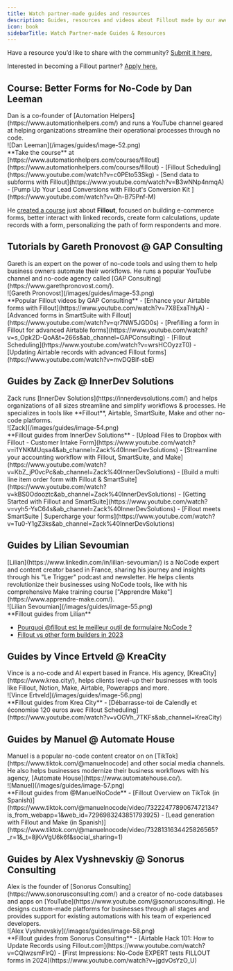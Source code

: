 ```yaml
---
title: Watch partner-made guides and resources
description: Guides, resources and videos about Fillout made by our awesome partners.
icon: book
sidebarTitle: Watch Partner-made Guides & Resources
---
```



Have a resource you’d like to share with the community? [Submit it here.](https://form.fillout.com/t/6BjbfMUtSkus)

Interested in becoming a Fillout partner? [Apply here.](https://form.fillout.com/t/iVymHbUdqNus)

## Course: Better Forms for No-Code by Dan Leeman

<div className="flex flex-col md:flex-row gap-4 items-center justify-center">

  <div>
Dan is a co-founder of [Automation Helpers](https://www.automationhelpers.com/) and runs a YouTube channel geared at helping organizations streamline their operational processes through no code.
  </div>
  <div style={{ width: '100%' }}>
    <Frame>
      ![Dan Leeman](/images/guides/image-52.png)
    </Frame>
  </div>
</div>



<Info>
  **Take the course** at [https://www.automationhelpers.com/courses/fillout](https://www.automationhelpers.com/courses/fillout)
  - [Fillout Scheduling](https://www.youtube.com/watch?v=c0PEto53Skg)
  - [Send data to subforms with Fillout](https://www.youtube.com/watch?v=B3wNNp4nmqA)
  - [Pump Up Your Lead Conversions with Fillout's Conversion Kit ](https://www.youtube.com/watch?v=Qh-B75Pnf-M)

  He [created a course](https://www.automationhelpers.com/courses/fillout) just about **Fillout**, focused on building e-commerce forms, better interact with linked records, create form calculations, update records with a form, personalizing the path of form respondents and more.
</Info>

## Tutorials by Gareth Pronovost @ GAP Consulting

<div className="flex flex-col md:flex-row gap-4 items-center justify-center">
  <div>
  Gareth is an expert on the power of no-code tools and using them to help business owners automate their workflows. He runs a popular YouTube channel and no-code agency called [GAP Consulting](https://www.garethpronovost.com/).
  </div>
  <div style={{ width: '100%' }}>
    <Frame>
      ![Gareth Pronovost](/images/guides/image-53.png)
    </Frame>
  </div>
</div>

<Info>
**Popular Fillout videos by GAP Consulting**
- [Enhance your Airtable forms with Fillout](https://www.youtube.com/watch?v=7X8ExaThlyA)
- [Advanced forms in SmartSuite with Fillout](https://www.youtube.com/watch?v=qr7NW5JGD0s)
- [Prefilling a form in Fillout for advanced Airtable forms](https://www.youtube.com/watch?v=s_Opk2D-QoA&t=266s&ab_channel=GAPConsulting)
- [Fillout Scheduling](https://www.youtube.com/watch?v=wrsHCOyzzT0)
- [Updating Airtable records with advanced Fillout forms](https://www.youtube.com/watch?v=mvDQBif-sbE)
</Info>

## Guides by **Zack @ InnerDev Solutions**

<div className="flex flex-col md:flex-row gap-4 items-center justify-center">
  <div>
  Zack runs [InnerDev Solutions](https://innerdevsolutions.com/) and helps organizations of all sizes streamline and simplify workflows & processes. He specializes in tools like **Fillout**, Airtable, SmartSuite, Make and other no-code platforms.
  </div>
  <div style={{ width: '100%' }}>
    <Frame>
      ![Zack](/images/guides/image-54.png)
    </Frame>
  </div>
</div>

<Info>
**Fillout guides from InnerDev Solutions**
- [Upload Files to Dropbox with Fillout - Customer Intake Form](https://www.youtube.com/watch?v=i1YNKMUqsa4&ab_channel=Zack%40InnerDevSolutions)
- [Streamline your accounting workflow with Fillout, SmartSuite, and Make](https://www.youtube.com/watch?v=KbZ_jP0vcPc&ab_channel=Zack%40InnerDevSolutions)
- [Build a multi line item order form with Fillout & SmartSuite](https://www.youtube.com/watch?v=kBS0Odooztc&ab_channel=Zack%40InnerDevSolutions)
- [Getting Started with Fillout and SmartSuite](https://www.youtube.com/watch?v=vyh5-YsC64s&ab_channel=Zack%40InnerDevSolutions)
- [Fillout meets SmartSuite | Supercharge your forms](https://www.youtube.com/watch?v=Tu0-Y1gZ3ks&ab_channel=Zack%40InnerDevSolutions)
</Info>

## Guides by Lilian Sevoumian

<div className="flex flex-col md:flex-row gap-4 items-center justify-center">
  <div>
  [Lilian](https://www.linkedin.com/in/lilian-sevoumian/) is a NoCode expert and content creator based in France, sharing his journey and insights through his "Le Trigger" podcast and newsletter. He helps clients revolutionize their businesses using NoCode tools, like with his comprehensive Make training course ["Apprendre Make"](https://www.apprendre-make.com/).
  </div>
  <div style={{ width: '100%' }}>
    <Frame>
      ![Lilian Sevoumian](/images/guides/image-55.png)
    </Frame>
  </div>
</div>

<Info>
**Fillout guides from Lilian**

- [Pourquoi ‪@fillout‬ est le meilleur outil de formulaire NoCode ?](https://www.youtube.com/watch?v=aAGtQseMrhs&ab_channel=LilianSevoumian)
- [Fillout vs other form builders in 2023](https://www.youtube.com/watch?v=Fm0PQ4GxlTg&ab_channel=LilianSevoumian)
</Info>

## Guides by Vince Ertveld **@ KreaCity**

<div className="flex flex-col md:flex-row gap-4 items-center justify-center">
  <div>
  Vince is a no-code and AI expert based in France. His agency, [KreaCity](https://www.krea.city/), helps clients level-up their businesses with tools like Fillout, Notion, Make, Airtable, Powerapps and more.
  </div>
  <div style={{ width: '100%' }}>
    <Frame>
      ![Vince Ertveld](/images/guides/image-56.png)
    </Frame>
  </div>
</div>

<Info>
**Fillout guides from Krea City**
- [Débarrasse-toi de Calendly et économise 120 euros avec Fillout Scheduling](https://www.youtube.com/watch?v=vOGVh_7TKFs&ab_channel=KreaCity)
</Info>

## Guides by Manuel **@ Automate House**

<div className="flex flex-col md:flex-row gap-4 items-center justify-center">
  <div>
  Manuel is a popular no-code content creator on on [TikTok](https://www.tiktok.com/@manuelnocode) and other social media channels. He also helps businesses modernize their business workflows with his agency, [Automate House](https://www.automatehouse.co/).
  </div>
  <div style={{ width: '100%' }}>
    <Frame>
      ![Manuel](/images/guides/image-57.png)
    </Frame>
  </div>
</div>

<Info>
**Fillout guides from @ManuelNoCode**
- [Fillout Overview on TikTok (in Spanish)](https://www.tiktok.com/@manuelnocode/video/7322247789067472134?is_from_webapp=1&web_id=7296983243851793925)
- [Lead generation with Fillout and Make (in Spanish)](https://www.tiktok.com/@manuelnocode/video/7328131634425826565?_r=1&_t=8jKvVgU6k6f&social_sharing=1)
</Info>

## Guides by Alex Vyshnevskiy **@ Sonorus Consulting**

<div className="flex flex-col md:flex-row gap-4 items-center justify-center">
  <div>
  Alex is the founder of [Sonorus Consulting](https://www.sonorusconsulting.com/) and a creator of no-code databases and apps on [YouTube](https://www.youtube.com/@sonorusconsulting). He designs custom-made platforms for businesses through all stages and provides support for existing automations with his team of experienced developers.
  </div>
  <div style={{ width: '100%' }}>
    <Frame>
      ![Alex Vyshnevskiy](/images/guides/image-58.png)
    </Frame>
  </div>
</div>

<Info>
**Fillout guides from Sonorus Consulting**
- [Airtable Hack 101: How to Update Records using Fillout.com](https://www.youtube.com/watch?v=CQlwzsmFIrQ)
- [First Impressions: No-Code EXPERT tests FILLOUT forms in 2024](https://www.youtube.com/watch?v=jgdvOsYzO_U)
</Info>
